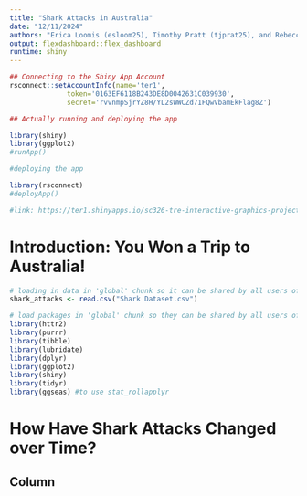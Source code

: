 ```yaml
---
title: "Shark Attacks in Australia"
date: "12/11/2024"
authors: "Erica Loomis (esloom25), Timothy Pratt (tjprat25), and Rebecca Wanger (rswang25)"
output: flexdashboard::flex_dashboard
runtime: shiny
---
```


```r
## Connecting to the Shiny App Account
rsconnect::setAccountInfo(name='ter1',
			  token='0163EF6118B243DE8D0042631C039930',
			  secret='rvvnmpSjrYZ8H/YL2sWWCZd71FQwVbamEkFlag8Z')

## Actually running and deploying the app

library(shiny)
library(ggplot2)
#runApp()

#deploying the app

library(rsconnect)
#deployApp()

#link: https://ter1.shinyapps.io/sc326-tre-interactive-graphics-project/
```


Introduction: You Won a Trip to Australia!
=====================================  

```r
# loading in data in 'global' chunk so it can be shared by all users of the dashboard
shark_attacks <- read.csv("Shark Dataset.csv")

# load packages in 'global' chunk so they can be shared by all users of the dashboard
library(httr2)
library(purrr)
library(tibble)
library(lubridate)
library(dplyr)
library(ggplot2)
library(shiny)
library(tidyr)
library(ggseas) #to use stat_rollapplyr
```



How Have Shark Attacks Changed over Time?
=====================================  

Column {.sidebar}
-----------------------------------------------------------------------
